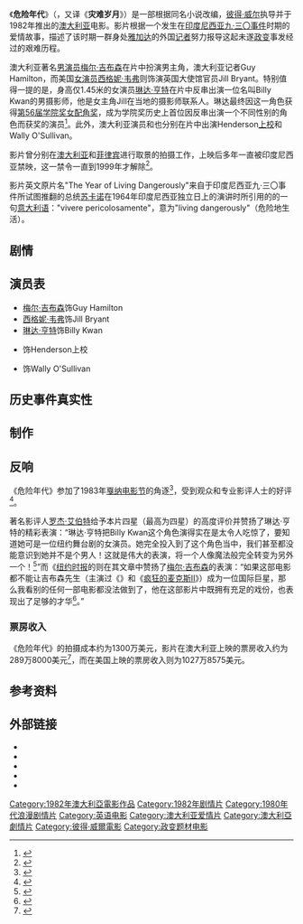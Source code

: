 {{Expand |time=2008-07-30T15:45:55+00:00 }}<!-- 本调用由 {{subst:Expand/auto}} 自动产生。 -->
{{Infobox Film
| name           = 危险年代
| original_name  = {{lang|en|''The Year of Living Dangerously''}}
| image          = Year of living dangerously.jpg
| image_size     = 
| caption        = Theatrical poster
| director       = [[彼得·威尔|彼得·威尔]]
| producer       = Jim McElroy
| writer         = 彼得·威尔与{{link-en|大卫·威廉森|David Williamson}}<br>根据{{link-en|克里斯托夫·科奇|Christopher Koch}}同名小说改编
| narrator       = 
| starring       = [[梅尔·吉布森|梅尔·吉布森]]<br>[[西格妮·韦弗|西格妮·韦弗]]<br>[[琳达·亨特|琳达·亨特]]
| music          = [[莫里斯·雅尔|莫里斯·雅尔]]
| cinematography = Russell Boyd
| editing        = {{link-en|威廉·安德森|William M. Anderson}}
| distributor    = [[米高梅公司|米高梅公司]]
| released       = 1982年12月17日
| runtime        = 117分钟
| country        = [[澳大利亚|澳大利亚]]
| language       = [[英語|英語]]
| budget         = 6百万美元<ref name="stratton2">David Stratton, ''The Avocado Plantation: Boom and Bust in the Australian Film Industry'', Pan MacMillan, 1990 p166-171</ref>
| gross          = 289万8000美元（澳大利亚）<br>1027万8575美元（美国）
| imdb_id        = 0086617
}}

《'''危险年代'''》（{{lang-en|''The Year of Living Dangerously''}}，又译《'''灾难岁月'''》）是一部根据{{link-en|克里斯托夫·科奇|Christopher Koch}}同名小说改编，[[彼得·威尔|彼得·威尔]]执导并于1982年推出的[[澳大利亚|澳大利亚]]电影。影片根据一个发生在[[印度尼西亚|印度尼西亚]][[印尼九·三〇事件|九·三〇事件]]时期的爱情故事，描述了该时期一群身处[[雅加达|雅加达]]的外国[[记者|记者]]努力报导这起未遂[[政变|政变]]事发经过的艰难历程。

澳大利亚著名[[男演员|男演员]][[梅尔·吉布森|梅尔·吉布森]]在片中扮演男主角，澳大利亚记者Guy Hamilton，而美国[[女演员|女演员]][[西格妮·韦弗|西格妮·韦弗]]则饰演英国大使馆官员Jill Bryant。特别值得一提的是，身高仅1.45米的女演员[[琳达·亨特|琳达·亨特]]在片中反串出演一位名叫Billy Kwan的男摄影师，他是女主角Jill在当地的摄影师联系人。琳达最终因这一角色获得[[第56届学院奖|第56届学院奖]][[学院奖最佳女配角奖|女配角奖]]，成为学院奖历史上首位因反串出演一个不同性别的角色而获奖的演员<ref name= "Worrell">{{cite news | last1 = Worrell | first1 = Denise | first2 = Gerald | last2 = Clarke | title = The Night off the Great Prom | work = 《[[时代周刊|时代]]》周刊 | pages =  | language =  | publisher =  | date = 1984年4月23日 | url = http://www.time.com/time/magazine/article/0,9171,921697,00.html | accessdate = 2013年3月25日 | archive-date = 2013年8月22日 | archive-url = https://web.archive.org/web/20130822161429/http://www.time.com/time/magazine/article/0,9171,921697,00.html | dead-url = yes }}</ref>。此外，澳大利亚演员{{link-en|比尔·科尔|Bill Kerr}}和{{link-en|诺尔·弗瑞尔|Noel Ferrier}}也分别在片中出演Henderson[[上校|上校]]和Wally O'Sullivan。

影片曾分别在[[澳大利亚|澳大利亚]]和[[菲律宾|菲律宾]]进行取景的拍摄工作，上映后多年一直被印度尼西亚禁映，这一禁令一直到1999年才解除<ref name="Da Cunha">{{cite book |title=Singapore in the new millennium: challenges facing the city-state |last=Da Cunha |first=Derek |year=2002 |publisher=Institute of Southeast Asian Studies |location=新加坡 |isbn=981-230-131-3 |page=258 |url=http://books.google.com/books?id=BX6R-PizA6oC&pg=PA258&dq=%22the+year+of+living+dangerously%22+ban+indonesia&cd=9#v=onepage&q=&f=false |access-date=2013-03-25 |archive-date=2014-07-07 |archive-url=https://web.archive.org/web/20140707232959/http://books.google.com/books?id=BX6R-PizA6oC&pg=PA258&dq=%22the+year+of+living+dangerously%22+ban+indonesia&cd=9#v=onepage&q=&f=false |dead-url=no }}</ref>。

影片英文原片名"The Year of Living Dangerously"来自于印度尼西亚九·三〇事件所试图推翻的总统[[苏卡诺|苏卡诺]]在1964年印度尼西亚独立日上的演讲时所引用的的一句[[意大利语|意大利语]]："vivere pericolosamente"，意为"living dangerously"（危险地生活）。

==剧情==

==演员表==
* [[梅尔·吉布森|梅尔·吉布森]]饰Guy Hamilton
* [[西格妮·韦弗|西格妮·韦弗]]饰Jill Bryant
* [[琳达·亨特|琳达·亨特]]饰Billy Kwan
* {{link-en|比尔·科尔|Bill Kerr}}饰Henderson上校
* {{link-en|诺尔·弗瑞尔|Noel Ferrier}}饰Wally O'Sullivan

==历史事件真实性==

==制作==

==反响==
《危险年代》参加了1983年[[戛纳电影节|戛纳电影节]]的角逐<ref name="festival-cannes.com">{{cite web |url=http://www.festival-cannes.com/en/archives/ficheFilm/id/1375/year/1983.html |title=Festival de Cannes: Forbidden Relations work=festival-cannes.com |deadurl=yes |archiveurl=https://web.archive.org/web/20121001090052/https://www.festival-cannes.com/en/archives/ficheFilm/id/1375/year/1983.html |archivedate=2012-10-01 |accessdate=2013-03-28 }}</ref>，受到观众和专业影评人士的好评<ref name= "Dionne">{{cite news | last = Dionne | first = E.J. | coauthors = | title = Cannes Over, Films Face the Public | work = 《纽约时报》| pages = 13 | language = | publisher = | date = 23 May 1983 | url =}}</ref>。

著名影评人[[罗杰·艾伯特|罗杰·艾伯特]]给予本片四星（最高为四星）的高度评价并赞扬了琳达·亨特的精彩表演：“琳达·亨特把Billy Kwan这个角色演得实在是太令人吃惊了，要知道她可是一位纽约舞台剧的女演员。她完全投入到了这个角色当中，我们甚至都没能意识到她并不是个男人！这就是伟大的表演，将一个人像魔法般完全转变为另外一个！<ref name= "Ebert">{{cite news | last = Ebert | first = Roger | coauthors =  | title = "The Year of Living Dangerously" | work = 《[[芝加哥太阳报|芝加哥太阳报]]》 | pages =  | language =  | publisher =  | date = 1983年6月1日 | url = http://rogerebert.suntimes.com/apps/pbcs.dll/article?AID=/19830601/REVIEWS/50602001/1023 | accessdate = 2021年8月18日 | archive-date = 2012年10月1日 | archive-url = https://web.archive.org/web/20121001212125/http://rogerebert.suntimes.com/apps/pbcs.dll/article?AID=%2F19830601%2FREVIEWS%2F50602001%2F1023 | dead-url = no }}</ref>”而《[[纽约时报|纽约时报]]的{{link-en|文森特·坎比|Vincent Canby}}则在其文章中赞扬了[[梅尔·吉布森|梅尔·吉布森]]的表演：“如果这部电影都不能让吉布森先生（主演过《{{link-en|加里波利 (电影)|Gallipoli (1981 film)|加里波利}}》和《[[疯狂的麦克斯II|疯狂的麦克斯II]]》）成为一位国际巨星，那么我看别的任何一部电影都没法做到了，他在这部影片中既拥有充足的戏份，也表现出了足够的才华<ref name= "Canby">{{cite news | last = Canby | first = Vincent | authorlink=Vincent Canby | coauthors = | title = "The Year of Living Dangerously" | work =《纽约时报》| pages =  | language = | publisher = | date = 1983年1月21日| url = http://movies.nytimes.com/movie/review?res=9951A0C0173BF932A35750C8BF67}}</ref>。”

===票房收入===
《危险年代》的拍摄成本约为1300万美元，影片在澳大利亚上映的票房收入约为289万8000美元<ref>{{Cite web |url=http://film.vic.gov.au/resources/documents/AA4_Aust_Box_office_report.pdf |title=''Film Victoria - Australian Films at the Australian Box Office'' |access-date=2013-04-02 |archive-url=https://web.archive.org/web/20110218045303/http://film.vic.gov.au/resources/documents/AA4_Aust_Box_office_report.pdf |archive-date=2011-02-18 |dead-url=yes }}</ref>，而在美国上映的票房收入则为1027万8575美元。

==参考资料==
{{Reflist|30em}}

==外部链接==
* {{IMDb title|0086617}}
* {{Allmovie title|55715}}
* {{Rotten-tomatoes|year_of_living_dangerously}}
* {{metacritic film|the-year-of-living-dangerously}}
* {{mojo title|yearoflivingdangerously}}

{{彼得·威爾}}
{{DEFAULTSORT:Year of Living Dangerously, The}}
[[Category:1982年澳大利亞電影作品|Category:1982年澳大利亞電影作品]]
[[Category:1982年剧情片|Category:1982年剧情片]]
[[Category:1980年代浪漫剧情片|Category:1980年代浪漫剧情片]]
[[Category:英语电影|Category:英语电影]]
[[Category:澳大利亚爱情片|Category:澳大利亚爱情片]]
[[Category:澳大利亞劇情片|Category:澳大利亞劇情片]]
[[Category:彼得·威爾電影|Category:彼得·威爾電影]]
[[Category:政变题材电影|Category:政变题材电影]]
